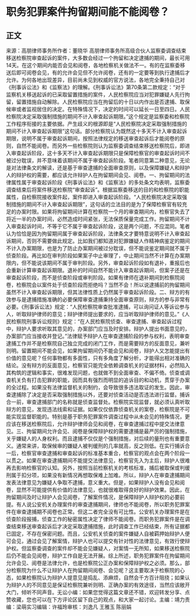# 职务犯罪案件拘留期间能不能阅卷？
## 正文
来源：高朋律师事务所作者：董晓华 高朋律师事务所高级合伙人监察委调查结束移送检察院审查起诉的案件，大多数会经过一个拘留和决定逮捕的期间，最长可用14天。在这个期间内能否会见和阅卷，各地检察机关做法不一。有的在监察委移送后即可阅卷会见，有的允许会见但不允许阅卷，还有的一定要等到执行逮捕后才允许。为何各地出现差异，目前尚未见到权威的官方说法，各地完全秉持自己对《刑事诉讼法》和《监察法》的理解。《刑事诉讼法》第70条第二款规定：“对于监察机关移送起诉的已采取留置措施的案件，人民检察院应当对犯罪嫌疑人先行拘留，留置措施自动解除。人民检察院应当在拘留后的十日以内作出是否逮捕、取保候审或者监视居住的决定。在特殊情况下，决定的时间可以延长一日至四日。人民检察院决定采取强制措施的期间不计入审查起诉期限。”这个规定是监察委和检察院工作程序衔接的主要依据。产生歧义的根源即是“人民检察院决定采取强制措施的期间不计入审查起诉期限”这句话。部分检察院认为既然这十多天不计入审查起诉期限，说明不属于审查起诉期间，按照法律规定的移送审查起诉后才能阅卷的原则，自然不能阅卷。而另外一些检察院则认为监察委调查结束移送检察院后，即进入审查起诉阶段，这十多天不计入审查起诉期限只是保障检察官的审查起诉时间不被过分耽误，并不意味着该期间不属于审查起诉阶段。笔者同意第二种意见，无论是对法律条文的解读，还是基于审查逮捕的全面审查原则，以及保障嫌疑人和辩护人的辩护权的需要，都应该允许辩护人在拘留期间会见、阅卷。一、拘留期间的法律属性属于审查起诉阶段《刑事诉讼法》和《监察法》的多处条文均表明，监察委调查结束后将案件移送检察院“审查起诉”。根据监察委移送的目的和检察院的职能属性，自检察院接收案件起，案件即进入审查起诉阶段。“人民检察院决定采取强制措施的期间不计入审查起诉期限”，这句话的立法目的是为了保障检察官有较充足的办案时限。如果将拘留期间计算在检察院一个月的审查期间内，检察官失去了将近一半的办案时间，必然造成时间紧张，无法保质保量完成工作。拘留期间不计入审查起诉时间，不等于它不属于审查起诉阶段，这是两个问题，不应混同。笔者认为恰恰是因为拘留期间属于审查起诉阶段，法律条文才要特意说明不计入审查起诉期间，否则不需要做此规定。比如我们都知道对犯罪嫌疑人作精神病鉴定的期间不计入办案期限，也是为了防止办案期间被过分耽误，但不能说鉴定期间就不属于侦查阶段。再比如在审判阶段如果案子中止审理了，中止期间当然不计算在办案期限内，但不能说该期间不属于审判阶段。另外，审查起诉阶段如有退补，重报后也会重新计算审查起诉期限。退补的时间自然不能计入审查起诉期间，但案子还是在审查起诉阶段，而不是侦查阶段或审判阶段。如果有律师在退补期间到检察院阅卷，检察院会以案件处于侦查阶段而拒绝吗？当然不会！所以说逮捕前的拘留期间虽然不计入审查起诉期限，但其法律性质上仍然属于审查起诉阶段。二、辩方的有效参与是逮捕措施准确的必要保障审查逮捕秉持全面审查原则，辩方的参与非常有必要。《刑事诉讼法》规定：“人民检察院审查批准逮捕，可以询问证人等诉讼参与人，听取辩护律师的意见；辩护律师提出要求的，应当听取辩护律师的意见。”《人民检察院刑事诉讼规则》规定：“在人民检察院侦查、审查逮捕、审查起诉过程中，辩护人要求听取其意见的，办案部门应当及时安排。辩护人提出书面意见的，办案部门应当接收并登记。”法律赋予辩护人在审查逮捕阶段的参与权利，表明审查逮捕工作并不是检察院自己独立完成的闭门工作，而是需要辩方的反面意见，兼听则明。留置期间不能会见，如果拘留期间仍不能会见和阅卷，辩护人又怎能提出有价值的意见呢？任何事物都有多面性，只有多角度了解分析，才能得出相对准确的结论。没有辩方的反面意见，检察官只能完全依赖调查机关的证据材料，必然陷入其构筑的逻辑和事实，很难发现问题，也就做不到全面审查、不偏不倚。侦查或调查机关负有打击犯罪的职能，因而具有强烈而明显的追诉目的和动机，贯穿于办案的全过程。如果没有法律监督机关的制约，会导致很多违法取证的发生。因此，审查逮捕除了决定是否采取强制措施以外，还要对侦查活动是否违法进行监督。捕诉合一前，审查逮捕部门的名称就是侦查监督处。检察院实现监督，就必须认真听取辩方的意见，发现违法线索和证据。如果仅仅依靠侦查机关的案卷，检察院是不可能实现监督职能的。特别是基于职务犯罪案件调查过程中从未会见的特殊情况，更应该在移送检察院后，允许辩护律师会见和阅卷，在审查逮捕过程中提交法律意见。三、拘留期间允许会见、阅卷是保障辩护权的需要逮捕是最严厉的强制措施，关乎嫌疑人的人身权利。而且逮捕不仅仅是个强制措施，对后续的量刑也有重要意义。通常来讲，取保候审的嫌疑人被判缓刑的几率就高，反之则低。在实行捕诉合一后，检察官审查逮捕和审查起诉的标准基本重合，检察官的观点会在两个阶段一以贯之。如果在审查逮捕期间不能提交法律意见，检察官先入为主后，辩护人很难再去影响检察官的认知。另外，按照当前检察机关的考核标准，捕后被取保或判缓刑属于扣分项，如果没有新情况再想取保难上加难。所以，辩护人在审查逮捕期间发表法律意见为嫌疑人争取不逮捕，意义重大。但是，如果辩护人没有会见和阅卷，显然不可能提供有价值的法律意见，也就很难取得良好的辩护效果。因此，在拘留期间及时让辩护人会见阅卷，了解案件情况，是保障辩护人辩护权的必要前提。有人说公安机关办理案件的审查逮捕期间，律师也不能阅卷，所以职务犯罪案件在审查逮捕期不阅卷也正常。但这二者完全没有可比性。公安机关办理案件是在侦查阶段报捕，侦查工作的秘密属性决定了律师不能阅卷。而职务犯罪案件是在调查结束移送审查起诉后才决定采取逮捕措施，此时调查工作已经结束，所有证据都已固定，不存在保密问题。而且，公安机关侦查的案件嫌疑人自被羁押始辩护人便可会见，通过会见了解案情，辩护人也可以提交有针对性的法律意见，有效行使辩护权。但监察委调查的案件却不能会见嫌疑人，对案情一无所知，如果移送检察院后仍不能会见阅卷，辩护工作自是无法开展。综上所述，职务犯罪案件在拘留期间允许会见、阅卷是法律允许，也是检察院公正办案和保障辩护权之必须。那么，部分检察院为什么不让辩护人在拘留期间阅卷、会见呢？这主要取决于检察院的心态，如果检察院认为辩护人提意见是捣乱、添麻烦，自然会千方百计阻挠；如果认为辩护人的不同意见是保证检察院兼听则明、正确办案的有效途径，当然应该敞开大门，倾听不同声音。无讼小编：如果您觉得这篇文章还不错，欢迎转发分享、点赞收藏，您也可以在下方评论区留下自己的观点，和大家一起讨论。主编：靖力责编：梁萌实习编辑：许福玲审核：刘逸凡 王雅玉 陈丽娟
